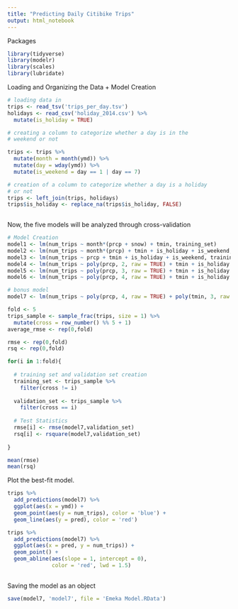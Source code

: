 ```yaml
---
title: "Predicting Daily Citibike Trips"
output: html_notebook
---
```


Packages
```r
library(tidyverse)
library(modelr)
library(scales)
library(lubridate)
```

Loading and Organizing the Data + Model Creation
```r

# loading data in
trips <- read_tsv('trips_per_day.tsv')
holidays <- read_csv('holiday_2014.csv') %>% 
  mutate(is_holiday = TRUE)

# creating a column to categorize whether a day is in the 
# weekend or not

trips <- trips %>%
  mutate(month = month(ymd)) %>%
  mutate(day = wday(ymd)) %>%
  mutate(is_weekend = day == 1 | day == 7)

# creation of a column to categorize whether a day is a holiday
# or not
trips <- left_join(trips, holidays)
trips$is_holiday <- replace_na(trips$is_holiday, FALSE)
  

```

Now, the five models will be analyzed through cross-validation
```r
# Model Creation
model1 <- lm(num_trips ~ month*(prcp + snow) + tmin, training_set)
model2 <- lm(num_trips ~ month*(prcp) + tmin + is_holiday + is_weekend, training_set)
model3 <- lm(num_trips ~ prcp + tmin + is_holiday + is_weekend, training_set)
model4 <- lm(num_trips ~ poly(prcp, 2, raw = TRUE) + tmin + is_holiday + is_weekend, training_set)
model5 <- lm(num_trips ~ poly(prcp, 3, raw = TRUE) + tmin + is_holiday + is_weekend, training_set)
model6 <- lm(num_trips ~ poly(prcp, 4, raw = TRUE) + tmin + is_holiday + is_weekend, training_set)

# bonus model
model7 <- lm(num_trips ~ poly(prcp, 4, raw = TRUE) + poly(tmin, 3, raw = TRUE) + is_holiday + is_weekend, training_set)

fold <- 5
trips_sample <- sample_frac(trips, size = 1) %>%
  mutate(cross = row_number() %% 5 + 1)
average_rmse <- rep(0,fold)

rmse <- rep(0,fold)
rsq <- rep(0,fold)

for(i in 1:fold){
  
  # training set and validation set creation
  training_set <- trips_sample %>%
    filter(cross != i)
  
  validation_set <- trips_sample %>%
    filter(cross == i)  
  
  # Test Statistics
  rmse[i] <- rmse(model7,validation_set)
  rsq[i] <- rsquare(model7,validation_set)
  
}

mean(rmse)
mean(rsq)
```

Plot the best-fit model.

```r

trips %>%
  add_predictions(model7) %>%
  ggplot(aes(x = ymd)) + 
  geom_point(aes(y = num_trips), color = 'blue') + 
  geom_line(aes(y = pred), color = 'red')

trips %>%
  add_predictions(model7) %>%
  ggplot(aes(x = pred, y = num_trips)) + 
  geom_point() + 
  geom_abline(aes(slope = 1, intercept = 0), 
              color = 'red', lwd = 1.5)  
  
```

Saving the model as an object

```r
save(model7, 'model7', file = 'Emeka Model.RData')
```